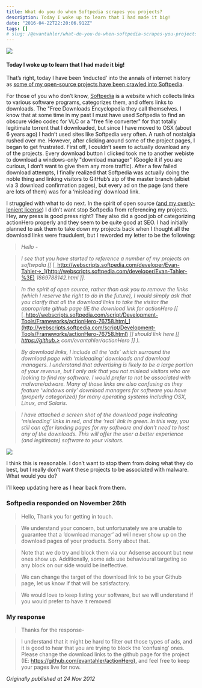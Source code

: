 ```yaml
---
title: What do you do when Softpedia scrapes you projects?
description: Today I woke up to learn that I had made it big!
date: "2016-04-22T22:20:06.912Z"
tags: []
# slug: /@evantahler/what-do-you-do-when-softpedia-scrapes-you-projects-fa1c1790213f
---
```


![](/images/medium-export/1__h2gRKouxzuquwx2gPUb6zA.jpeg)

#### Today I woke up to learn that I had made it big!

That’s right, today I have been ‘inducted’ into the annals of internet history as [some of my open-source projects have been crawled into Softpedia](http://webscripts.softpedia.com/developer/Evan-Tahler-1869788142.html).

For those of you who don’t know, [Softpedia](http://www.softpedia.com/) is a website which collects links to various software programs, categorizes them, and offers links to downloads. The "Free Downloads Encyclopedia they call themselves. I know that at some time in my past I must have used Softpedia to find an obscure video codec for VLC or a "free file converter" for that totally legitimate torrent that I downloaded, but since I have moved to OSX (about 6 years ago) I hadn’t used sites like Softpedia very often. A rush of nostalgia rushed over me. However, after clicking around some of the project pages, I began to get frustrated. First off, I couldn’t seem to actually download any of the projects. Every download button I clicked took me to another webiste to download a windows-only "download manager" (Google it if you are curious, I don’t want to give them any more traffic). After a few failed download attempts, I finally realized that Softpedia was actually doing the noble thing and linking visitors to GitHub’s zip of the master branch (albiet via 3 download confirmation pages), but every ad on the page (and there are lots of them) was for a ‘misleading’ download link.

I struggled with what to do next. In the spirit of open source ([and my overly-lenient license](https://raw.github.com/evantahler/actionHero/master/license.txt)) I didn’t want stop Softpedia from referencing my projects. Hey, any press is good press right? They also did a good job of categorizing actionHero properly and they seem to be quite good at SEO. I had initially planned to ask them to take down my projects back when I thought all the download links were fraudulent, but I reworded my letter to be the following:

> _Hello -_

> _I see that you have started to reference a number of my projects on softwpdia \[\[_ [_http://webscripts.softpedia.com/developer/Evan-Tahler->_](http://webscripts.softpedia.com/developer/Evan-Tahler-%3E) _1869788142.html \]\]._

> _In the spirit of open source, rather than ask you to remove the links (which I reserve the right to do in the future), I would simply ask that you clarify that all the download links to take the visitor the appropriate github page (IE the download link for actionHero \[\[_ [_http://webscripts.softpedia.com/script/Development-Tools/Frameworks/actionHero-76758.html_](http://webscripts.softpedia.com/script/Development-Tools/Frameworks/actionHero-76758.html) _\]\] should link here \[\[_ [_https://github.>_](https://github.%3E) _com/evantahler/actionHero \]\] )._

> _By download links, I include all the ‘ads’ which surround the download page with ‘misleading’ downloads and download managers. I understand that advertising is likely to be a large portion of your revenue, but I only ask that you not mislead visitors who are looking to find my software. I would prefer to not be associated with malware/adware. Many of those links are also confusing as they feature ‘windows only’ download managers for software you have (properly categorized) for many operating systems including OSX, Linux, and Solaris._

> _I have attached a screen shot of the download page indicating ‘misleading’ links in red, and the ‘real’ link in green. In this way, you still can offer landing pages for my software and don’t need to host any of the downloads. This will offer the user a better experience (and legitimate) software to your visitors._

![](/images/medium-export/0__RV96A9P7Vg6yBh8X.png)

I think this is reasonable. I don’t want to stop them from doing what they do best, but I really don’t want these projects to be associated with malware. What would you do?

I’ll keep updating here as I hear back from them.

### Softpedia responded on November 26th

> Hello, Thank you for getting in touch.

> We understand your concern, but unfortunately we are unable to guarantee that a ‘download manager’ ad will never show up on the download pages of your products. Sorry about that.

> Note that we do try and block them via our Adsense account but new ones show up. Additionally, some ads use behavioural targeting so any block on our side would be ineffective.

> We can change the target of the download link to be your Github page, let us know if that will be satisfactory.

> We would love to keep listing your software, but we will understand if you would prefer to have it removed

### My response

> Thanks for the response-

> I understand that it might be hard to filter out those types of ads, and it is good to hear that you are trying to block the ‘confusing’ ones. Please change the download links to the github page for the project (IE: [https://github.com/evantahler/actionHero),](https://github.com/evantahler/actionHero%29,) and feel free to keep your pages live for now.

_Originally published at 24 Nov 2012_
